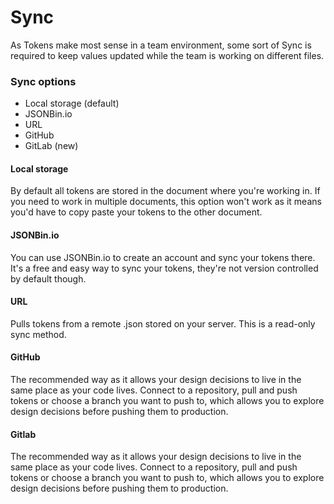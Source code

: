 # Sync

As Tokens make most sense in a team environment, some sort of Sync is required to keep values updated while the team is working on different files.

### Sync options
- Local storage (default)
- JSONBin.io
- URL 
- GitHub 
- GitLab (new)

#### Local storage
By default all tokens are stored in the document where you're working in. If you need to work in multiple documents, this option won't work as it means you'd have to copy paste your tokens to the other document.

#### JSONBin.io
You can use JSONBin.io to create an account and sync your tokens there. It's a free and easy way to sync your tokens, they're not version controlled by default though.

#### URL
Pulls tokens from a remote .json stored on your server. This is a read-only sync method.

#### GitHub
The recommended way as it allows your design decisions to live in the same place as your code lives. Connect to a repository, pull and push tokens or choose a branch you want to push to, which allows you to explore design decisions before pushing them to production.

#### Gitlab
The recommended way as it allows your design decisions to live in the same place as your code lives. Connect to a repository, pull and push tokens or choose a branch you want to push to, which allows you to explore design decisions before pushing them to production.